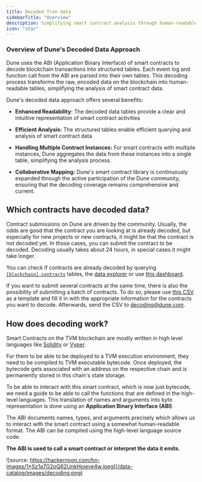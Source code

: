```yaml
---
title: Decoded Tron data
sidebarTitle: "Overview"
description: Simplifying smart contract analysis through human-readable tables.
icon: "star"
---
```


### Overview of Dune's Decoded Data Approach

Dune uses the ABI (Application Binary Interface) of smart contracts to decode blockchain transactions into structured tables. Each event log and function call from the ABI are parsed into their own tables. This decoding process transforms the raw, encoded data on the blockchain into human-readable tables, simplifying the analysis of smart contract data.

Dune's decoded data approach offers several benefits:

- **Enhanced Readability:** The decoded data tables provide a clear and intuitive representation of smart contract activities

- **Efficient Analysis:** The structured tables enable efficient querying and analysis of smart contract data

- **Handling Multiple Contract Instances:** For smart contracts with multiple instances, Dune aggregates the data from these instances into a single table, simplifying the analysis process.

- **Collaborative Mapping:** Dune's smart contract library is continuously expanded through the active participation of the Dune community, ensuring that the decoding coverage remains comprehensive and current.

<CardGroup cols={1}>
  <Card
    title="Explore decoded logs"
    icon="circle-bolt"
    iconType="duotone"
    href="/data-catalog/tron/decoded/event-logs"
  ></Card>
</CardGroup>

## Which contracts have decoded data?

Contract submissions on Dune are driven by the community. Usually, the odds are good that the contract you are looking at is already decoded, but especially for new projects or new contracts, it might be that the contract is not decoded yet. In those cases, you can submit the contract to be decoded. Decoding usually takes about 24 hours, in special cases it might take longer.

You can check if contracts are already decoded by querying [`[blockchain].contracts`](/data-catalog/tron/decoded/contracts) tables, the [data explorer](/web-app/query-editor/data-explorer) or use [this dashboard](https://dune.com/dune/is-my-contract-decoded-yet-v2).

If you want to submit several contracts at the same time, there is also the possibility of submitting a batch of contracts. To do so, please use [this CSV](https://gist.github.com/antonio-mendes/c6a43c22862581674c11462cae230e23) as a template and fill it in with the appropriate information for the contracts you want to decode. Afterwards, send the CSV to decoding@dune.com.

<CardGroup cols={2}>
  <Card
    title="Submit any contract for decoding"
    icon="file-import"
    iconType="duotone"
    href="/web-app/decoding/decoding-contracts"
  ></Card>
  <Card
    title="Explore already decoded contracts"
    icon="database"
    iconType="duotone"
    href="/data-catalog/tron/decoded/contracts"
  ></Card>
</CardGroup>

## How does decoding work?

Smart Contracts on the TVM blockchain are mostly written in high level languages like [Solidity](https://docs.soliditylang.org/en/v0.8.2) or [Vyper](https://vyper.readthedocs.io/en/stable).

For them to be able to be deployed to a TVM execution environment, they need to be compiled to TVM executable bytecode. Once deployed, the bytecode gets associated with an address on the respective chain and is permanently stored in this chain's state storage.

To be able to interact with this smart contract, which is now just bytecode, we need a guide to be able to call the functions that are defined in the high-level languages. This translation of names and arguments into byte representation is done using an **Application Binary Interface (ABI)**.

The ABI documents names, types, and arguments precisely which allows us to interact with the smart contract using a somewhat human-readable format. The ABI can be compiled using the high-level language source code.

**The ABI is used to call a smart contract or interpret the data it emits.**

![source: https://hackernoon.com/hn-images/1*Sz1a7G2pQ62UnkHoieve4w.jpeg](/data-catalog/images/decoding.png)

